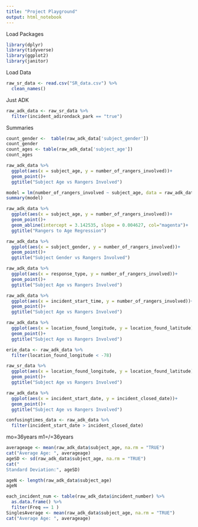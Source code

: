 ```yaml
---
title: "Project Playground"
output: html_notebook
---
```



Load Packages
```r
library(dplyr)
library(tidyverse)
library(ggplot2)
library(janitor)
```


Load Data
```r
raw_sr_data <- read.csv("SR_data.csv") %>%
  clean_names()
```

Just ADK
```r
raw_adk_data <- raw_sr_data %>%
  filter(incident_adirondack_park == "true")
```

Summaries
```r
count_gender <-  table(raw_adk_data['subject_gender'])
count_gender
count_ages <- table(raw_adk_data['subject_age'])
count_ages

```
```r
raw_adk_data %>% 
  ggplot(aes(x = subject_age, y = number_of_rangers_involved))+
  geom_point()+
  ggtitle("Subject Age vs Rangers Involved") 

```
```r
model = lm(number_of_rangers_involved ~ subject_age, data = raw_adk_data)
summary(model)
```
```r
raw_adk_data %>% 
  ggplot(aes(x = subject_age, y = number_of_rangers_involved))+
  geom_point()+
  geom_abline(intercept = 3.142535, slope = 0.004627, col="magenta")+
  ggtitle("Rangers to Age Regression") 
```
```r
raw_adk_data %>% 
  ggplot(aes(x = subject_gender, y = number_of_rangers_involved))+
  geom_point()+
  ggtitle("Subject Gender vs Rangers Involved") 

```
```r
raw_adk_data %>% 
  ggplot(aes(x = response_type, y = number_of_rangers_involved))+
  geom_point()+
  ggtitle("Subject Age vs Rangers Involved") 

```
```r
raw_adk_data %>% 
  ggplot(aes(x = incident_start_time, y = number_of_rangers_involved))+
  geom_point()+
  ggtitle("Subject Age vs Rangers Involved") 

```
```r
raw_adk_data %>% 
  ggplot(aes(x = location_found_longitude, y = location_found_latitude))+
  geom_point()+
  ggtitle("Subject Age vs Rangers Involved") 

```
```r
erie_data <- raw_adk_data %>%
  filter(location_found_longitude < -78)
```


```r
raw_sr_data %>% 
  ggplot(aes(x = location_found_longitude, y = location_found_latitude))+
  geom_point()+
  ggtitle("Subject Age vs Rangers Involved") 

```
```r
raw_adk_data %>% 
  ggplot(aes(x = incident_start_date, y = incident_closed_date))+
  geom_point()+
  ggtitle("Subject Age vs Rangers Involved") 
```
```r
confusingtimes_data <- raw_adk_data %>%
  filter(incident_start_date > incident_closed_date)
```

mo=36years
m1=/=36years
```r
averageage <- mean(raw_adk_data$subject_age, na.rm = "TRUE")
cat("Average Age: ", averageage)
ageSD <- sd(raw_adk_data$subject_age, na.rm = "TRUE")
cat("
Standard Deviation:", ageSD)

ageN <- length(raw_adk_data$subject_age)
ageN

```

```r
each_incident_num <- table(raw_adk_data$incident_number) %>%
  as.data.frame() %>%
  filter(Freq == 1 )
SinglesAverage <- mean(raw_adk_data$subject_age, na.rm = "TRUE")
cat("Average Age: ", averageage)
```


